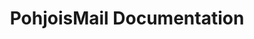 ---
title: PohjoisMail Documentation
description: Everything you need to know, all in one place.
template: splash
hero:
  tagline: Everything you need to know, all in one place.
  actions:
    - text: Getting Started
      link: /guides/getting-started/1-first-steps
      icon: right-arrow
      variant: primary
    - text: API Reference
      link: /reference/
      icon: right-arrow
---
